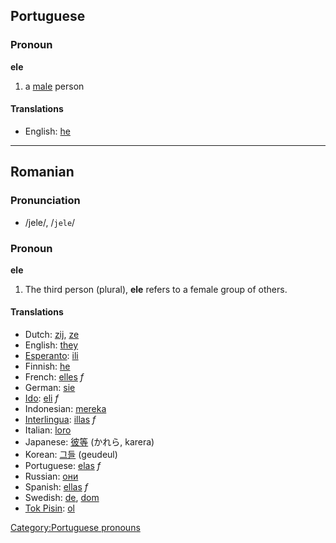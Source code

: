 ==Portuguese==
===Pronoun===
'''ele'''

#a [[male]] person

====Translations====
*English: [[he]]

[[Category:Portuguese pronouns]]
----

==Romanian==
===Pronunciation===
*/jele/, /<tt>jele</tt>/

===Pronoun===
'''ele'''
# The third person (plural), '''ele''' refers to a female group of others.

====Translations====
*Dutch: [[zij]], [[ze]]
*English: [[they]]
*[[Esperanto]]: [[ili]]
*Finnish: [[he]]
*French: [[elles]] ''f''
*German: [[sie]]
*[[Ido]]: [[eli]] ''f''
*Indonesian: [[mereka]]
*[[Interlingua]]: [[illas]] ''f''
*Italian: [[loro]]
*Japanese: [[彼等]] (かれら, karera)
*Korean: [[그들]] (geudeul)
*Portuguese: [[elas]] ''f''
*Russian: [[они]]
*Spanish: [[ellas]] ''f''
*Swedish: [[de]], [[dom]]
*[[Tok Pisin]]: [[ol]]